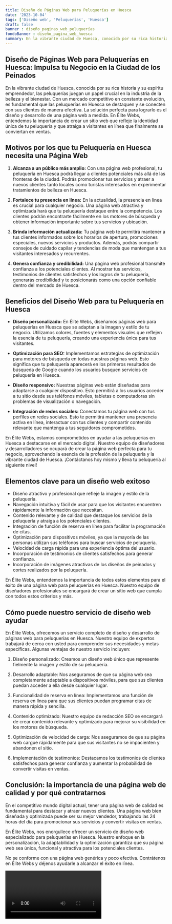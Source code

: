```yaml
---
title: Diseño de Páginas Web para Peluquerías en Huesca
date: '2023-10-04'
tags: ['Diseño web', 'Peluquerías', 'Huesca']
draft: false
banner : diseño_paginas_web_peluquerías
fondoBanner : diseño_pagina_web_huesca
summary: En la vibrante ciudad de Huesca, conocida por su rica historia y su espíritu emprendedor, las peluquerías juegan un papel crucial en la industria de la belleza y el bienestar. Con un mercado competitivo en constante evolución, es fundamental que las peluquerías en Huesca se destaquen y se conecten con sus clientes de manera efectiva. La solución perfecta para lograrlo es el diseño y desarrollo de una página web a medida. En Élite Webs, entendemos la importancia de crear un sitio web que refleje la identidad única de tu peluquería y que atraiga a visitantes en línea que finalmente se conviertan en ventas.
---
```


## Diseño de Páginas Web para Peluquerías en Huesca: Impulsa tu Negocio en la Ciudad de los Peinados

En la vibrante ciudad de Huesca, conocida por su rica historia y su espíritu emprendedor, las peluquerías juegan un papel crucial en la industria de la belleza y el bienestar. Con un mercado competitivo en constante evolución, es fundamental que las peluquerías en Huesca se destaquen y se conecten con sus clientes de manera efectiva. La solución perfecta para lograrlo es el diseño y desarrollo de una página web a medida. En Élite Webs, entendemos la importancia de crear un sitio web que refleje la identidad única de tu peluquería y que atraiga a visitantes en línea que finalmente se conviertan en ventas.

## Motivos por los que tu Peluquería en Huesca necesita una Página Web

1. **Alcanza a un público más amplio:** Con una página web profesional, tu peluquería en Huesca podrá llegar a clientes potenciales más allá de las fronteras de la ciudad. Podrás promocionar tus servicios y atraer a nuevos clientes tanto locales como turistas interesados en experimentar tratamientos de belleza en Huesca.

2. **Fortalece tu presencia en línea:** En la actualidad, la presencia en línea es crucial para cualquier negocio. Una página web atractiva y optimizada hará que tu peluquería destaque entre la competencia. Los clientes podrán encontrarte fácilmente en los motores de búsqueda y obtener información importante sobre tus servicios y ubicación.

3. **Brinda información actualizada:** Tu página web te permitirá mantener a tus clientes informados sobre los horarios de apertura, promociones especiales, nuevos servicios y productos. Además, podrás compartir consejos de cuidado capilar y tendencias de moda que mantengan a tus visitantes interesados y recurrentes.

4. **Genera confianza y credibilidad:** Una página web profesional transmite confianza a los potenciales clientes. Al mostrar tus servicios, testimonios de clientes satisfechos y los logros de tu peluquería, generarás credibilidad y te posicionarás como una opción confiable dentro del mercado de Huesca.

## Beneficios del Diseño Web para tu Peluquería en Huesca

- **Diseño personalizado:** En Élite Webs, diseñamos páginas web para peluquerías en Huesca que se adaptan a la imagen y estilo de tu negocio. Utilizamos colores, fuentes y elementos visuales que reflejen la esencia de tu peluquería, creando una experiencia única para tus visitantes.

- **Optimización para SEO:** Implementamos estrategias de optimización para motores de búsqueda en todas nuestras páginas web. Esto significa que tu peluquería aparecerá en los primeros resultados de búsqueda de Google cuando los usuarios busquen servicios de peluquería en Huesca.

- **Diseño responsivo:** Nuestras páginas web están diseñadas para adaptarse a cualquier dispositivo. Esto permitirá a los usuarios acceder a tu sitio desde sus teléfonos móviles, tabletas o computadoras sin problemas de visualización o navegación.

- **Integración de redes sociales:** Conectamos tu página web con tus perfiles en redes sociales. Esto te permitirá mantener una presencia activa en línea, interactuar con tus clientes y compartir contenido relevante que mantenga a tus seguidores comprometidos.

En Élite Webs, estamos comprometidos en ayudar a las peluquerías en Huesca a destacarse en el mercado digital. Nuestro equipo de diseñadores y desarrolladores se ocupará de crear la página web perfecta para tu negocio, aprovechando la esencia de la profesión de la peluquería y la vibrante ciudad de Huesca. ¡Contáctanos hoy mismo y lleva tu peluquería al siguiente nivel!

<GifSeo />

<Cta />

## Elementos clave para un diseño web exitoso

- Diseño atractivo y profesional que refleje la imagen y estilo de la peluquería.
- Navegación intuitiva y fácil de usar para que los visitantes encuentren rápidamente la información que necesitan.
- Contenido relevante y de calidad que destaque los servicios de la peluquería y atraiga a los potenciales clientes.
- Integración de función de reserva en línea para facilitar la programación de citas.
- Optimización para dispositivos móviles, ya que la mayoría de las personas utilizan sus teléfonos para buscar servicios de peluquería.
- Velocidad de carga rápida para una experiencia óptima del usuario.
- Incorporación de testimonios de clientes satisfechos para generar confianza.
- Incorporación de imágenes atractivas de los diseños de peinados y cortes realizados por la peluquería.

En Élite Webs, entendemos la importancia de todos estos elementos para el éxito de una página web para peluquerías en Huesca. Nuestro equipo de diseñadores profesionales se encargará de crear un sitio web que cumpla con todos estos criterios y más.

## Cómo puede nuestro servicio de diseño web ayudar

En Élite Webs, ofrecemos un servicio completo de diseño y desarrollo de páginas web para peluquerías en Huesca. Nuestro equipo de expertos trabajará de cerca con usted para comprender sus necesidades y metas específicas. Algunas ventajas de nuestro servicio incluyen:

1. Diseño personalizado: Creamos un diseño web único que represente fielmente la imagen y estilo de su peluquería.

2. Desarrollo adaptable: Nos aseguramos de que su página web sea completamente adaptable a dispositivos móviles, para que sus clientes puedan acceder a ella desde cualquier lugar.

3. Funcionalidad de reserva en línea: Implementamos una función de reserva en línea para que sus clientes puedan programar citas de manera rápida y sencilla.

4. Contenido optimizado: Nuestro equipo de redacción SEO se encargará de crear contenido relevante y optimizado para mejorar su visibilidad en los motores de búsqueda.

5. Optimización de velocidad de carga: Nos aseguramos de que su página web cargue rápidamente para que sus visitantes no se impacienten y abandonen el sitio.

6. Implementación de testimonios: Destacamos los testimonios de clientes satisfechos para generar confianza y aumentar la probabilidad de convertir visitas en ventas.

## Conclusión: la importancia de una página web de calidad y por qué contratarnos

En el competitivo mundo digital actual, tener una página web de calidad es fundamental para destacar y atraer nuevos clientes. Una página web bien diseñada y optimizada puede ser su mejor vendedor, trabajando las 24 horas del día para promocionar sus servicios y convertir visitas en ventas.

En Élite Webs, nos enorgullece ofrecer un servicio de diseño web especializado para peluquerías en Huesca. Nuestro enfoque en la personalización, la adaptabilidad y la optimización garantiza que su página web sea única, funcional y atractiva para los potenciales clientes.

No se conforme con una página web genérica y poco efectiva. Contrátenos en Élite Webs y déjenos ayudarle a alcanzar el éxito en línea.

<Video />

<CtaBot job='Peluquerías' city='Huesca'/>

<Gmaps query='Huesca+españa+maps' />